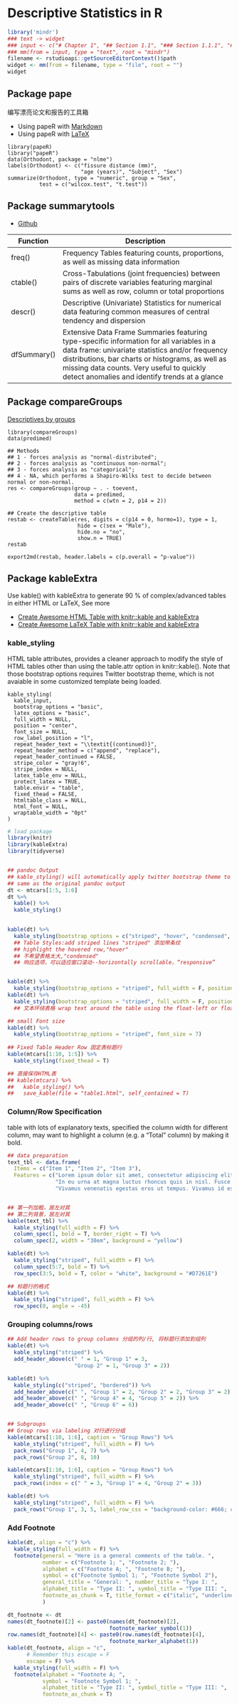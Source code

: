 # Descriptive Statistics in R
 
```{r mind map,echo = F,message = FALSE, error = FALSE, warning = FALSE}
library('mindr')
### text -> widget
### input <- c("# Chapter 1", "## Section 1.1", "### Section 1.1.1", "## Section 1.2", "# Chapter 2")
### mm(from = input, type = "text", root = "mindr")
filename <- rstudioapi::getSourceEditorContext()$path
widget <- mm(from = filename, type = "file", root = "")
widget
```

 

## Package pape 

编写漂亮论文和报告的工具箱

* Using papeR with [Markdown](https://cran.r-project.org/web/packages/papeR/vignettes/papeR_introduction.html)
* Using papeR with [LaTeX](https://cran.r-project.org/web/packages/papeR/vignettes/papeR_with_latex.pdf)

```
library(papeR)
library("papeR")
data(Orthodont, package = "nlme")
labels(Orthodont) <- c("fissure distance (mm)",
                       "age (years)", "Subject", "Sex")
summarize(Orthodont, type = "numeric", group = "Sex",
          test = c("wilcox.test", "t.test"))
```


## Package summarytools 


* [Github](https://github.com/dcomtois/summarytools)

| Function    | Description |
|-------------|-----------------------------------------------------------------------------------------------------------------------------------------------------------------------------------------------------------------------------------------------------------------------------------------------|
| freq()      | Frequency Tables featuring counts, proportions, as well as missing data information  |
| ctable()    | Cross-Tabulations (joint frequencies) between pairs of discrete variables featuring marginal sums as well as row, column or total proportions                 |
| descr()     | Descriptive (Univariate) Statistics for numerical data featuring common measures of central tendency and dispersion                                       |
| dfSummary() | Extensive Data Frame Summaries featuring type-specific information for all variables in a data frame: univariate statistics and/or frequency distributions, bar charts or histograms, as well as missing data counts. Very useful to quickly detect anomalies and identify trends at a glance |




## Package compareGroups  

[Descriptives by groups](https://cran.r-project.org/web/packages/compareGroups/vignettes/compareGroups_vignette.html)

```
library(compareGroups)
data(predimed)

## Methods
## 1 - forces analysis as "normal-distributed"; 
## 2 - forces analysis as "continuous non-normal"; 
## 3 - forces analysis as "categorical"; 
## 4 - NA, which performs a Shapiro-Wilks test to decide between normal or non-normal. 
res <- compareGroups(group ~ . - toevent, 
                     data = predimed, 
                     method = c(wtn = 2, p14 = 2))

## Create the descriptive table
restab <- createTable(res, digits = c(p14 = 0, hormo=1), type = 1, 
                      hide = c(sex = "Male"), 
                      hide.no = "no", 
                      show.n = TRUE)
restab

export2md(restab, header.labels = c(p.overall = "p-value"))
```



## Package kableExtra 

Use kable() with kableExtra to generate 90 % of complex/advanced tables in either HTML or LaTeX, See more

* [Create Awesome HTML Table with knitr::kable and kableExtra](http://haozhu233.github.io/kableExtra/awesome_table_in_html.html)
* [Create Awesome LaTeX Table with knitr::kable and kableExtra](https://rdrr.io/cran/kableExtra/f/inst/doc/awesome_table_in_pdf.pdf)

### kable_styling

HTML table attributes, provides a cleaner approach to modify the style of HTML tables other than using the table.attr option in knitr::kable(). Note that those bootstrap options requires Twitter bootstrap theme, which is not avaiable in some customized template being loaded.

```
kable_styling(
  kable_input,
  bootstrap_options = "basic",
  latex_options = "basic",
  full_width = NULL,
  position = "center",
  font_size = NULL,
  row_label_position = "l",
  repeat_header_text = "\\textit{(continued)}",
  repeat_header_method = c("append", "replace"),
  repeat_header_continued = FALSE,
  stripe_color = "gray!6",
  stripe_index = NULL,
  latex_table_env = NULL,
  protect_latex = TRUE,
  table.envir = "table",
  fixed_thead = FALSE,
  htmltable_class = NULL,
  html_font = NULL,
  wraptable_width = "0pt"
)
```

```{r Basic kable_styling,echo = T,message = FALSE, error = FALSE, warning = FALSE}
# load package
library(knitr)
library(kableExtra)
library(tidyverse)


## pandoc Output
## kable_styling() will automatically apply twitter bootstrap theme to the table.
## same as the original pandoc output
dt <- mtcars[1:5, 1:6]
dt %>%
  kable() %>%
  kable_styling()
  

kable(dt) %>%
  kable_styling(bootstrap_options = c("striped", "hover", "condensed", "responsive"))
  ## Table Styles:add striped lines "striped" 添加带条纹
  ## highlight the hovered row,"hover"
  ## 不希望表格太大,"condensed"
  ## 响应选项，可以适应窗口滚动--horizontally scrollable，“responsive”


kable(dt) %>%
  kable_styling(bootstrap_options = "striped", full_width = F, position = "left")
kable(dt) %>%
  kable_styling(bootstrap_options = "striped", full_width = F, position = "float_right")
  ## 文本环绕表格 wrap text around the table using the float-left or float-right options.

## small Font size
kable(dt) %>%
  kable_styling(bootstrap_options = "striped", font_size = 7)
  
## Fixed Table Header Row 固定表标题行
kable(mtcars[1:10, 1:5]) %>%
  kable_styling(fixed_thead = T)

## 直接保存HTML表
## kable(mtcars) %>%
##   kable_styling() %>%
##   save_kable(file = "table1.html", self_contained = T)
```


### Column/Row Specification


table with lots of explanatory texts, specified the column width for different column, may want to highlight a column (e.g. a “Total” column) by making it bold. 

```{r kableExtra Specification,echo = T,message = FALSE, error = FALSE, warning = FALSE}
## data preparation
text_tbl <- data.frame(
  Items = c("Item 1", "Item 2", "Item 3"),
  Features = c("Lorem ipsum dolor sit amet, consectetur adipiscing elit. Proin vehicula tempor ex. Morbi malesuada sagittis turpis, at venenatis nisl luctus a. ",
               "In eu urna at magna luctus rhoncus quis in nisl. Fusce in velit varius, posuere risus et, cursus augue. Duis eleifend aliquam ante, a aliquet ex tincidunt in. ", 
               "Vivamus venenatis egestas eros ut tempus. Vivamus id est nisi. Aliquam molestie erat et sollicitudin venenatis. In ac lacus at velit scelerisque mattis. "))


## 第一列加粗，居左对其
## 第二列背景，居左对其
kable(text_tbl) %>%
  kable_styling(full_width = F) %>%
  column_spec(1, bold = T, border_right = T) %>%
  column_spec(2, width = "30em", background = "yellow")

kable(dt) %>%
  kable_styling("striped", full_width = F) %>%
  column_spec(5:7, bold = T) %>%
  row_spec(3:5, bold = T, color = "white", background = "#D7261E")

## 标题行的格式
kable(dt) %>%
  kable_styling("striped", full_width = F) %>%
  row_spec(0, angle = -45)
```


### Grouping columns/rows 


```{r kableExtra Grouping,echo = T,message = FALSE, error = FALSE, warning = FALSE}
## Add header rows to group columns 分组的列/行, 将标题行添加到组列
kable(dt) %>%
  kable_styling("striped") %>%
  add_header_above(c(" " = 1, "Group 1" = 3, 
                     "Group 2" = 1, "Group 3" = 2))

kable(dt) %>%
  kable_styling(c("striped", "bordered")) %>%
  add_header_above(c(" ", "Group 1" = 2, "Group 2" = 2, "Group 3" = 2)) %>%
  add_header_above(c(" ", "Group 4" = 4, "Group 5" = 2)) %>%
  add_header_above(c(" ", "Group 6" = 6))


## Subgroups
## Group rows via labeling 对行进行分组
kable(mtcars[1:10, 1:6], caption = "Group Rows") %>%
  kable_styling("striped", full_width = F) %>%
  pack_rows("Group 1", 4, 7) %>%
  pack_rows("Group 2", 8, 10)

kable(mtcars[1:10, 1:6], caption = "Group Rows") %>%
  kable_styling("striped", full_width = F) %>%
  pack_rows(index = c(" " = 3, "Group 1" = 4, "Group 2" = 3))

kable(dt) %>%
  kable_styling("striped", full_width = F) %>%
  pack_rows("Group 1", 3, 5, label_row_css = "background-color: #666; color: #fff;")
```


### Add Footnote

```{r kableExtra Footnote,echo = T,message = FALSE, error = FALSE, warning = FALSE}
kable(dt, align = "c") %>%
  kable_styling(full_width = F) %>%
  footnote(general = "Here is a general comments of the table. ",
           number = c("Footnote 1; ", "Footnote 2; "),
           alphabet = c("Footnote A; ", "Footnote B; "),
           symbol = c("Footnote Symbol 1; ", "Footnote Symbol 2"),
           general_title = "General: ", number_title = "Type I: ",
           alphabet_title = "Type II: ", symbol_title = "Type III: ",
           footnote_as_chunk = T, title_format = c("italic", "underline")
           )

dt_footnote <- dt
names(dt_footnote)[2] <- paste0(names(dt_footnote)[2], 
                                footnote_marker_symbol(1))
row.names(dt_footnote)[4] <- paste0(row.names(dt_footnote)[4], 
                                footnote_marker_alphabet(1))
kable(dt_footnote, align = "c", 
      # Remember this escape = F
      escape = F) %>%
  kable_styling(full_width = F) %>%
  footnote(alphabet = "Footnote A; ",
           symbol = "Footnote Symbol 1; ",
           alphabet_title = "Type II: ", symbol_title = "Type III: ",
           footnote_as_chunk = T)
``` 
           
           

```{r,echo = T,message = FALSE, error = FALSE, warning = FALSE}
```
